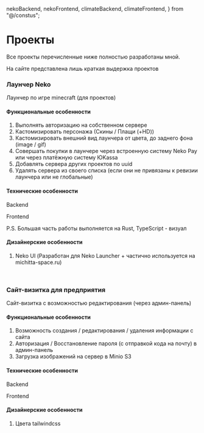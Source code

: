   nekoBackend,
  nekoFrontend,
  climateBackend,
  climateFrontend,
} from "@/constus";

# Проекты

Все проекты перечисленные ниже полностью разработаны мной.<br/>

<Warn>На сайте представлена лишь краткая выдержка проектов</Warn>

### Лаунчер Neko

Лаунчер по игре minecraft (для проектов)

#### Функциональные особенности

1. Выполнять авторизацию на собственном сервере
2. Кастомизировать персонажа (Скины / Плащи (+HD))
3. Кастомизировать внешний вид лаунчера от цвета, до заднего фона (image / gif)
4. Совершать покупки в лаунчере через встроенную систему Neko Pay или через платёжную систему ЮKassa
5. Добавлять сервера других проектов по uuid
6. Удалять сервера из своего списка (если они не привязаны к ревизии лаунчера или не глобальные)

#### Технические особенности

<div className={styles.skill}>
  <div className={styles.tag}>
    <p>Backend</p>
  </div>
  <TagsComponent obj={nekoBackend} />
</div>

<div className={styles.skill}>
  <div className={styles.tag}>
    <p>Frontend</p>
  </div>
  <TagsComponent obj={nekoFrontend} />
</div>

P.S. Большая часть работы выполняется на Rust, TypeScript - визуал

#### Дизайнерские особенности

1. Neko UI (Разработан для Neko Launcher + частично используется на michitta-space.ru)

<br />

### Сайт-визитка для предприятия

Сайт-визитка с возможностью редактирования (через админ-панель)

#### Функциональные особенности

1. Возможность создания / редактирования / удаления информации с сайта
2. Авторизация / Восстановление пароля (с отправкой кода на почту) в админ-панель
3. Загрузка изображений на сервер в Minio S3

#### Технические особенности

<div className={styles.skill}>
  <div className={styles.tag}>
    <p>Backend</p>
  </div>
  <TagsComponent obj={climateBackend} />
</div>

<div className={styles.skill}>
  <div className={styles.tag}>
    <p>Frontend</p>
  </div>
  <TagsComponent obj={climateFrontend} />
</div>

#### Дизайнерские особенности

1. Цвета tailwindcss
